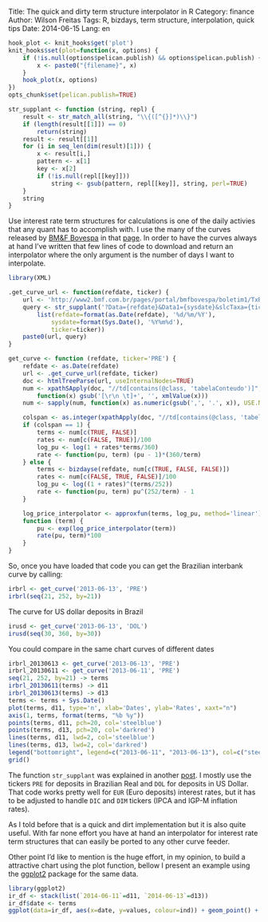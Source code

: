 Title: The quick and dirty term structure interpolator in R
Category: finance
Author: Wilson Freitas
Tags: R, bizdays, term structure, interpolation, quick tips
Date: 2014-06-15
Lang: en

```r
hook_plot <- knit_hooks$get('plot')
knit_hooks$set(plot=function(x, options) {
    if (!is.null(options$pelican.publish) && options$pelican.publish) {
        x <- paste0("{filename}", x)
    }
    hook_plot(x, options)
})
opts_chunk$set(pelican.publish=TRUE)
```

```r
str_supplant <- function (string, repl) {
	result <- str_match_all(string, "\\{([^{}]*)\\}")
	if (length(result[[1]]) == 0)
		return(string)
	result <- result[[1]]
	for (i in seq_len(dim(result)[1])) {
		x <- result[i,]
		pattern <- x[1]
		key <- x[2]
		if (!is.null(repl[[key]]))
			string <- gsub(pattern, repl[[key]], string, perl=TRUE)
	}
	string
}
```

[bmf]: http://www.bmfbovespa.com.br/home.aspx?idioma=pt-br "BM&F Bovespa"
[bmf-curves]: http://www2.bmf.com.br/pages/portal/bmfbovespa/boletim1/TxRef1.asp "BVMF Curves"

Use interest rate term structures for calculations is one of the daily activies that any quant has to accomplish with.
I use the many of the curves released by [BM&F Bovespa][bmf] in that [page][bmf-curves].
In order to have the curves always at hand I've written that few lines of code to download and return an interpolator where the only argument is the number of days I want to interpolate.

```r
library(XML)

.get_curve_url <- function(refdate, ticker) {
	url <- 'http://www2.bmf.com.br/pages/portal/bmfbovespa/boletim1/TxRef1.asp'
	query <- str_supplant('?Data={refdate}&Data1={sysdate}&slcTaxa={ticker}',
		list(refdate=format(as.Date(refdate), '%d/%m/%Y'),
			sysdate=format(Sys.Date(), '%Y%m%d'),
			ticker=ticker))
	paste0(url, query)
}

get_curve <- function (refdate, ticker='PRE') {
	refdate <- as.Date(refdate)
	url <- .get_curve_url(refdate, ticker)
	doc <- htmlTreeParse(url, useInternalNodes=TRUE)
	num <- xpathSApply(doc, "//td[contains(@class, 'tabelaConteudo')]", 
		function(x) gsub('[\r\n \t]+', '', xmlValue(x)))
	num <- sapply(num, function(x) as.numeric(gsub(',', '.', x)), USE.NAMES=FALSE)

	colspan <- as.integer(xpathApply(doc, "//td[contains(@class, 'tabelaTitulo')]",  xmlAttrs )[[2]][3])
	if (colspan == 1) {
		terms <- num[c(TRUE, FALSE)]
		rates <- num[c(FALSE, TRUE)]/100
		log_pu <- log(1 + rates*terms/360)
		rate <- function(pu, term) (pu - 1)*(360/term)
	} else {
		terms <- bizdayse(refdate, num[c(TRUE, FALSE, FALSE)])
		rates <- num[c(FALSE, TRUE, FALSE)]/100
		log_pu <- log((1 + rates)^(terms/252))
		rate <- function(pu, term) pu^(252/term) - 1
	}

	log_price_interpolator <- approxfun(terms, log_pu, method='linear')
	function (term) {
		pu <- exp(log_price_interpolator(term))
		rate(pu, term)*100
	}
}
```

So, once you have loaded that code you can get the Brazilian interbank curve by calling:

```r
irbrl <- get_curve('2013-06-13', 'PRE')
irbrl(seq(21, 252, by=21))
```

The curve for US dollar deposits in Brazil

```r
irusd <- get_curve('2013-06-13', 'DOL')
irusd(seq(30, 360, by=30))
```

You could compare in the same chart curves of different dates

```r
irbrl_20130613 <- get_curve('2013-06-13', 'PRE')
irbrl_20130611 <- get_curve('2013-06-11', 'PRE')
seq(21, 252, by=21) -> terms
irbrl_20130611(terms) -> d11
irbrl_20130613(terms) -> d13
terms <- terms + Sys.Date()
plot(terms, d11, type='n', xlab='Dates', ylab='Rates', xaxt="n")
axis(1, terms, format(terms, "%b %y"))
points(terms, d11, pch=20, col='steelblue')
points(terms, d13, pch=20, col='darkred')
lines(terms, d11, lwd=2, col='steelblue')
lines(terms, d13, lwd=2, col='darkred')
legend("bottomright", legend=c("2013-06-11", "2013-06-13"), col=c("steelblue", "darkred"), pch=20,lwd=2)
grid()
```

The function `str_supplant` was explained in another [post]({filename}/supplant-function.md).
I mostly use the tickers `PRE` for deposits in Brazilian Real and `DOL` for deposits in US Dollar.
That code works pretty well for `EUR` (Euro deposits) interest rates, but it has to be adjusted to handle `DIC` and `DIM` tickers (IPCA and IGP-M inflation rates).

As I told before that is a quick and dirt implementation but it is also quite useful.
With far none effort you have at hand an interpolator for interest rate term structures that can easily be ported to any other curve feeder.

Other point I'd like to mention is the huge effort, in my opinion, to build a attractive chart using the plot function, bellow I present an example using the [ggplot2](http://ggplot2.org) package for the same data.

```r
library(ggplot2)
ir_df <- stack(list(`2014-06-11`=d11, `2014-06-13`=d13))
ir_df$date <- terms
ggplot(data=ir_df, aes(x=date, y=values, colour=ind)) + geom_point() + geom_line() + xlab('Dates') + ylab('Rates') + theme(legend.title=element_blank())
```

